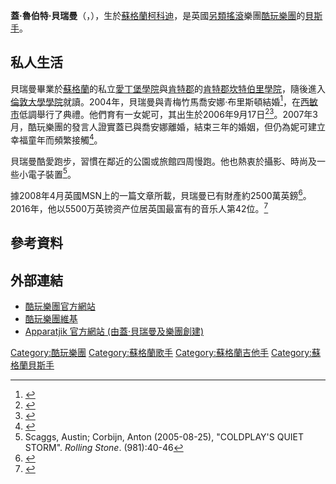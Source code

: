 {{noteTA
|T=zh-cn:盖伊·贝里曼;zh-tw:蓋·貝瑞曼;zh-hk:蓋·貝瑞曼;zh-sg:盖伊·贝里曼;
|1=zh-cn:盖伊;zh-tw:蓋;zh-hk:蓋;zh-sg:盖伊;
|2=zh-cn:贝里曼;zh-tw:貝瑞曼;zh-hk:貝瑞曼;zh-sg:贝里曼;
|3=zh-cn:鲁珀特;zh-tw:魯伯特;zh-hk:魯伯特;zh-sg:鲁珀特;
}}
{{Infobox musical artist
| Name                = 蓋·貝瑞曼
| Img                 = Coldplay - Guy Berryman (cropped).jpg
| Img_capt            = 
| Img_size            = 
| Landscape           = 
| Background          = solo_singer
| Born                = {{Birth date and age|1978|4|12|df=y}}<br /> {{SCO}}[[法夫|法夫]][[柯科迪|柯科迪]]
| Died                = 
| Instrument          = [[貝斯吉他|貝斯吉他]]、[[電子琴|電子琴]]、[[吉他|吉他]]、[[歌唱|歌唱]]、[[爵士鼓|鼓]]、[[曼陀林|曼陀林]]
| Genre               = [[另類搖滾|另類搖滾]]
| Occupation          = 貝斯手
| Years_active        = 1998年-至今
| Label               = 
| Associated_acts     = [[酷玩樂團|酷玩樂團]]、Apparatjik
| URL                 = 
| Notable_instruments =Fender Precision Bass
}}
'''蓋·魯伯特·貝瑞曼'''（{{lang-en|Guy Rupert Berryman}}，{{bd|1978年|4月12日}}），生於[[蘇格蘭|蘇格蘭]][[柯科迪|柯科迪]]，是英國[[另類搖滾|另類搖滾]]樂團[[酷玩樂團|酷玩樂團]]的[[貝斯吉他|貝斯手]]。

== 私人生活 ==
貝瑞曼畢業於[[蘇格蘭|蘇格蘭]]的私立[[愛丁堡學院|愛丁堡學院]]與[[肯特郡|肯特郡]]的[[肯特郡坎特伯里學院|肯特郡坎特伯里學院]]，隨後進入[[倫敦大學學院|倫敦大學學院]]就讀。2004年，貝瑞曼與青梅竹馬喬安娜·布里斯頓結婚<ref>{{cite web|first=Daniel|last=Killkelly|url=http://www.digitalspy.co.uk/showbiz/a46475/coldplay-star-splits-from-wife.html|title=Coldplay star splits from wife|accessdate=2008-07-11|date=2007-05-12|publisher=Digital Spy|archive-date=2012-04-05|archive-url=https://www.webcitation.org/66guA3pcy?url=http://www.digitalspy.co.uk/showbiz/news/a46475/coldplay-star-splits-from-wife.html|dead-url=no}}</ref>，在[[西敏市|西敏市]]低調舉行了典禮。他們育有一女妮可，其出生於2006年9月17日<ref>{{cite news|url=http://www.mtv.com/news/articles/1542172/20061002/coldplay.jhtml|title=No Five-Year Hiatus For Coldplay — But They Are Taking A Break|last=Montgomery|first=James|date=2006-10-02|work=[[MTV_News|MTV News]]|publisher=''mtv.com'' ([[MTV|MTV Networks]])|accessdate=2008-10-14|archive-date=2009-11-30|archive-url=https://web.archive.org/web/20091130180706/http://www.mtv.com/news/articles/1542172/20061002/coldplay.jhtml|dead-url=no}}</ref><ref>{{cite web|url=http://breakingnews.iol.ie/entertainment/story.asp?j=197123672&p=y97yz4378|title=Coldplay to take hiatus?|accessdate=2008-07-11|date=2006-10-02|publisher=Ireland On-Line|deadurl=yes|archiveurl=https://www.webcitation.org/68IH0jfFX?url=http://www.breakingnews.ie/entertainment/cwqlsncwkfcw/?from=iol|archivedate=2012年6月9日|df=}}</ref>。2007年3月，酷玩樂團的發言人證實蓋已與喬安娜離婚，結束三年的婚姻，但仍為妮可建立幸福童年而頻繁接觸<ref>{{cite web|first=Chris|last=Taylor|url=http://www.entertainmentwise.com/news?id=31578|title=Coldplay Star Splits With Wife|quote=Coldplay bassist Guy Berryman has split from his childhood sweetheart wife Joanna just six months after the birth of their first child|accessdate=2008-07-11|date=2007-05-12|publisher=Entertainment Wise|archive-date=2016-08-22|archive-url=https://web.archive.org/web/20160822085548/http://entertainmentwise.com/news/?id=31578|dead-url=no}}</ref>。

貝瑞曼酷愛跑步，習慣在鄰近的公園或旅館四周慢跑。他也熱衷於攝影、時尚及一些小電子裝置<ref name=quiet>Scaggs, Austin; Corbijn, Anton (2005-08-25), "COLDPLAY'S QUIET STORM". ''Rolling Stone''. (981):40-46</ref>。

據2008年4月英國MSN上的一篇文章所載，貝瑞曼已有財產約2500萬英鎊<ref>{{Cite web |url=http://money.uk.msn.com/guides/salarycentre/gallery.aspx?cp-documentid=7260461&dub-gallery-photo-number=7 |title=4 - Guy Berryman, £25 million - Salary centre<!-- Bot generated title --> |access-date=2010-01-07 |archive-url=https://web.archive.org/web/20090129221227/http://money.uk.msn.com/guides/salarycentre/gallery.aspx?cp-documentid=7260461&dub-gallery-photo-number=7 |archive-date=2009-01-29 |dead-url=yes }}</ref>。2016年，他以5500万英镑资产位居英国最富有的音乐人第42位。<ref>{{cite web|url=http://www.nzherald.co.nz/entertainment/news/article.cfm?c_id=1501119&objectid=11626386|title=Britain's top 50 Music Millionaires revealed|publisher=NZ Herald|date=2016-04-21|accessdate=2017-04-12|archive-date=2020-08-03|archive-url=https://web.archive.org/web/20200803044334/https://www.nzherald.co.nz/entertainment/news/article.cfm?c_id=1501119&objectid=11626386|dead-url=no}}</ref>

== 參考資料 ==
{{reflist}}

== 外部連結 ==
{{wikiquote}}
* [http://www.coldplay.com 酷玩樂團官方網站]
* [https://www.webcitation.org/5msW0h0ND?url=http://www.wikicoldplay.com/ 酷玩樂團維基]
* [http://apparatjik.com/ Apparatjik 官方網站 (由蓋·貝瑞曼及樂團創建)] {{Wayback|url=http://apparatjik.com/ |date=20110902074237 }}

{{Authority control}}
{{DEFAULTSORT:Barryman, Guy}}
[[Category:酷玩樂團|Category:酷玩樂團]]
[[Category:蘇格蘭歌手|Category:蘇格蘭歌手]]
[[Category:蘇格蘭吉他手|Category:蘇格蘭吉他手]]
[[Category:蘇格蘭貝斯手|Category:蘇格蘭貝斯手]]